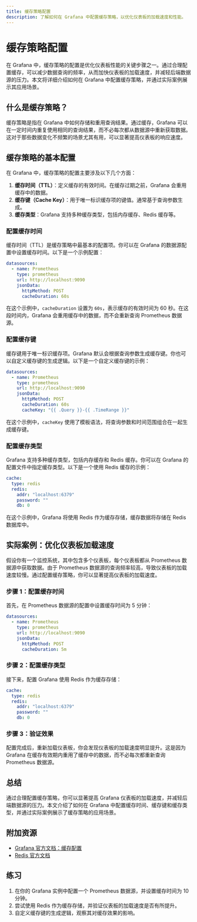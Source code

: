 ```yaml
---
title: 缓存策略配置
description: 了解如何在 Grafana 中配置缓存策略，以优化仪表板的加载速度和性能。
---
```


# 缓存策略配置

在 Grafana 中，缓存策略的配置是优化仪表板性能的关键步骤之一。通过合理配置缓存，可以减少数据查询的频率，从而加快仪表板的加载速度，并减轻后端数据源的压力。本文将详细介绍如何在 Grafana 中配置缓存策略，并通过实际案例展示其应用场景。

## 什么是缓存策略？

缓存策略是指在 Grafana 中如何存储和重用查询结果。通过缓存，Grafana 可以在一定时间内重复使用相同的查询结果，而不必每次都从数据源中重新获取数据。这对于那些数据变化不频繁的场景尤其有用，可以显著提高仪表板的响应速度。

## 缓存策略的基本配置

在 Grafana 中，缓存策略的配置主要涉及以下几个方面：

1. **缓存时间（TTL）**：定义缓存的有效时间。在缓存过期之前，Grafana 会重用缓存中的数据。
2. **缓存键（Cache Key）**：用于唯一标识缓存项的键值。通常基于查询参数生成。
3. **缓存类型**：Grafana 支持多种缓存类型，包括内存缓存、Redis 缓存等。

### 配置缓存时间

缓存时间（TTL）是缓存策略中最基本的配置项。你可以在 Grafana 的数据源配置中设置缓存时间。以下是一个示例配置：

```yaml
datasources:
  - name: Prometheus
    type: prometheus
    url: http://localhost:9090
    jsonData:
      httpMethod: POST
      cacheDuration: 60s
```

在这个示例中，`cacheDuration` 设置为 `60s`，表示缓存的有效时间为 60 秒。在这段时间内，Grafana 会重用缓存中的数据，而不会重新查询 Prometheus 数据源。

### 配置缓存键

缓存键用于唯一标识缓存项。Grafana 默认会根据查询参数生成缓存键。你也可以自定义缓存键的生成逻辑。以下是一个自定义缓存键的示例：

```yaml
datasources:
  - name: Prometheus
    type: prometheus
    url: http://localhost:9090
    jsonData:
      httpMethod: POST
      cacheDuration: 60s
      cacheKey: "{{ .Query }}-{{ .TimeRange }}"
```

在这个示例中，`cacheKey` 使用了模板语法，将查询参数和时间范围组合在一起生成缓存键。

### 配置缓存类型

Grafana 支持多种缓存类型，包括内存缓存和 Redis 缓存。你可以在 Grafana 的配置文件中指定缓存类型。以下是一个使用 Redis 缓存的示例：

```yaml
cache:
  type: redis
  redis:
    addr: "localhost:6379"
    password: ""
    db: 0
```

在这个示例中，Grafana 将使用 Redis 作为缓存存储，缓存数据将存储在 Redis 数据库中。

## 实际案例：优化仪表板加载速度

假设你有一个监控系统，其中包含多个仪表板，每个仪表板都从 Prometheus 数据源中获取数据。由于 Prometheus 数据源的查询频率较高，导致仪表板的加载速度较慢。通过配置缓存策略，你可以显著提高仪表板的加载速度。

### 步骤 1：配置缓存时间

首先，在 Prometheus 数据源的配置中设置缓存时间为 5 分钟：

```yaml
datasources:
  - name: Prometheus
    type: prometheus
    url: http://localhost:9090
    jsonData:
      httpMethod: POST
      cacheDuration: 5m
```

### 步骤 2：配置缓存类型

接下来，配置 Grafana 使用 Redis 作为缓存存储：

```yaml
cache:
  type: redis
  redis:
    addr: "localhost:6379"
    password: ""
    db: 0
```

### 步骤 3：验证效果

配置完成后，重新加载仪表板，你会发现仪表板的加载速度明显提升。这是因为 Grafana 在缓存有效期内重用了缓存中的数据，而不必每次都重新查询 Prometheus 数据源。

## 总结

通过合理配置缓存策略，你可以显著提高 Grafana 仪表板的加载速度，并减轻后端数据源的压力。本文介绍了如何在 Grafana 中配置缓存时间、缓存键和缓存类型，并通过实际案例展示了缓存策略的应用场景。

## 附加资源

- [Grafana 官方文档：缓存配置](https://grafana.com/docs/grafana/latest/administration/configuration/#cache)
- [Redis 官方文档](https://redis.io/documentation)

## 练习

1. 在你的 Grafana 实例中配置一个 Prometheus 数据源，并设置缓存时间为 10 分钟。
2. 尝试使用 Redis 作为缓存存储，并验证仪表板的加载速度是否有所提升。
3. 自定义缓存键的生成逻辑，观察其对缓存效果的影响。
